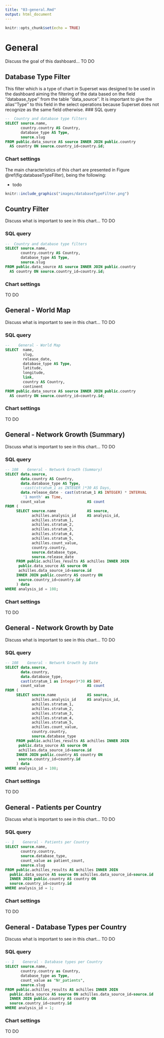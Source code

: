 ```yaml
---
title: "03-general.Rmd"
output: html_document
---
```


```r
knitr::opts_chunk$set(echo = TRUE)
```

# General

Discuss the goal of this dashboard... TO DO

## Database Type Filter

This filter which is a type of chart in Superset was designed to be used in the dashboard aiming the filtering of the data based on the field ''database_type'' from the table ''data_source''. It is important to give the alias ''Type'' to this field in the select operations because Superset does not recognize as the same field otherwise.
### SQL query

```sql
--  Country and database type filters
SELECT source.name, 
       country.country AS Country, 
       database_type AS Type,
       source.slug
FROM public.data_source AS source INNER JOIN public.country 
  AS country ON source.country_id=country.id;
```

### Chart settings

The main characteristics of this chart are presented in Figure \@ref(fig:databaseTypeFilter), being the following:

- todo


```r
knitr::include_graphics("images/databaseTypeFilter.png")
```

## Country Filter

Discuss what is important to see in this chart... TO DO

### SQL query

```sql
--  Country and database type filters
SELECT source.name, 
       country.country AS Country, 
       database_type AS Type,
       source.slug
FROM public.data_source AS source INNER JOIN public.country 
  AS country ON source.country_id=country.id;
```

### Chart settings

TO DO


## General - World Map

Discuss what is important to see in this chart... TO DO

### SQL query

```sql
--    General - World Map
SELECT  name,
        slug,
        release_date,
        database_type AS Type,
        latitude,
        longitude,
        link,
        country AS Country,
        continent
FROM public.data_source AS source INNER JOIN public.country 
  AS country ON source.country_id=country.id;
```

### Chart settings

TO DO

## General - Network Growth (Summary)

Discuss what is important to see in this chart... TO DO

### SQL query

```sql
-- 108    General - Network Growth (Summary)
SELECT data.source,
       data.country AS Country,
       data.database_type AS Type,
       --cast(stratum_1 as INTEGER )*30 AS Days,
       data.release_date - cast(stratum_1 AS INTEGER) * INTERVAL 
        '1 month' as Time,
       count_value                   AS count
FROM (
     SELECT source.name              AS source,
            achilles.analysis_id     AS analysis_id,
            achilles.stratum_1,
            achilles.stratum_2,
            achilles.stratum_3,
            achilles.stratum_4,
            achilles.stratum_5,
            achilles.count_value,
            country.country,
            source.database_type, 
            source.release_date
     FROM public.achilles_results AS achilles INNER JOIN 
      public.data_source AS source ON
      achilles.data_source_id=source.id
     INNER JOIN public.country AS country ON 
      source.country_id=country.id
     ) data
WHERE analysis_id = 108;
```

### Chart settings

TO DO



## General - Network Growth by Date

Discuss what is important to see in this chart... TO DO

### SQL query

```sql
-- 108    General - Network Growth by Date
SELECT data.source,
       data.country,
       data.database_type,
       cast(stratum_1 as Integer)*30 AS DAY,
       count_value                   AS count
FROM (
     SELECT source.name              AS source,
            achilles.analysis_id     AS analysis_id,
            achilles.stratum_1,
            achilles.stratum_2,
            achilles.stratum_3,
            achilles.stratum_4,
            achilles.stratum_5,
            achilles.count_value,
            country.country,
            source.database_type
     FROM public.achilles_results AS achilles INNER JOIN 
      public.data_source AS source ON 
      achilles.data_source_id=source.id
     INNER JOIN public.country AS country ON 
      source.country_id=country.id
     ) data
WHERE analysis_id = 108;
```

### Chart settings

TO DO

## General - Patients per Country

Discuss what is important to see in this chart... TO DO

### SQL query

```sql
-- 1    General - Patients per Country
SELECT source.name,
       country.country,
       source.database_type,
       count_value as patient_count,
       source.slug
FROM public.achilles_results AS achilles INNER JOIN 
  public.data_source AS source ON achilles.data_source_id=source.id
  INNER JOIN public.country AS country ON 
  source.country_id=country.id
WHERE analysis_id = 1;
```

### Chart settings

TO DO

## General - Database Types per Country

Discuss what is important to see in this chart... TO DO

### SQL query

```sql
-- 1    General - Database types per Country
SELECT source.name, 
       country.country as Country, 
       database_type as Type,
       count_value as "Nr_patients",
       source.slug
FROM public.achilles_results AS achilles INNER JOIN 
  public.data_source AS source ON achilles.data_source_id=source.id
  INNER JOIN public.country AS country ON 
  source.country_id=country.id
WHERE analysis_id = 1;
```

### Chart settings

TO DO

